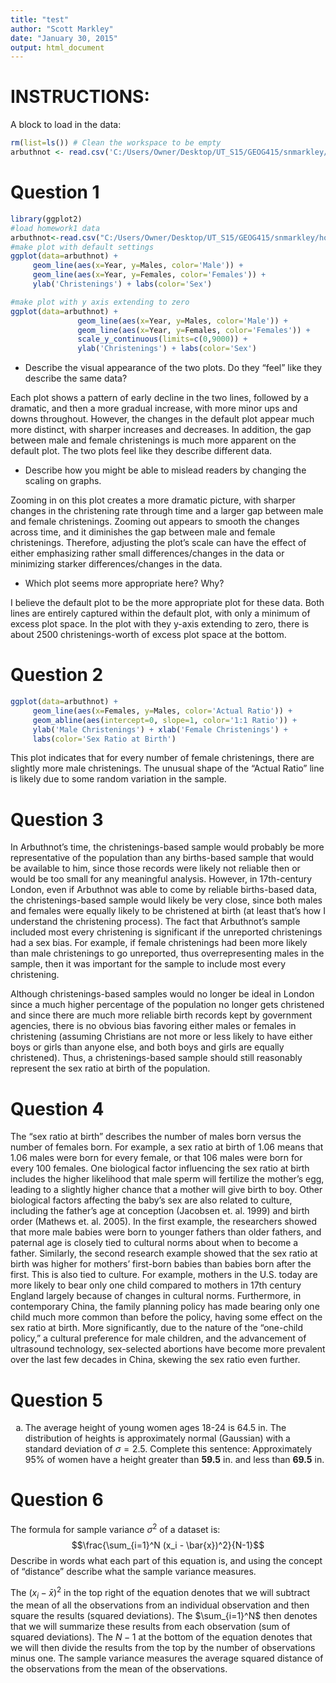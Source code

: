 ```yaml
---
title: "test"
author: "Scott Markley"
date: "January 30, 2015"
output: html_document
---
```

# INSTRUCTIONS:

A block to load in the data:
```r
rm(list=ls()) # Clean the workspace to be empty
arbuthnot <- read.csv('C:/Users/Owner/Desktop/UT_S15/GEOG415/snmarkley/homework1/data/arbuthnot.csv')
```

# Question 1

```r
library(ggplot2)
#load homework1 data
arbuthnot<-read.csv("C:/Users/Owner/Desktop/UT_S15/GEOG415/snmarkley/homework1/data/arbuthnot.csv")
#make plot with default settings
ggplot(data=arbuthnot) + 
     geom_line(aes(x=Year, y=Males, color='Male')) + 
     geom_line(aes(x=Year, y=Females, color='Females')) + 
     ylab('Christenings') + labs(color='Sex')

#make plot with y axis extending to zero
ggplot(data=arbuthnot) + 
               geom_line(aes(x=Year, y=Males, color='Male')) + 
               geom_line(aes(x=Year, y=Females, color='Females')) +
               scale_y_continuous(limits=c(0,9000)) +
               ylab('Christenings') + labs(color='Sex')

```

 - Describe the visual appearance of the two plots.  Do they "feel" like they describe the same data?
 
 Each plot shows a pattern of early decline in the two lines, followed by a dramatic, and then a more gradual increase, with more minor ups and downs throughout. However, the changes in the default plot appear much more distinct, with sharper increases and decreases. In addition, the gap between male and female christenings is much more apparent on the default plot. The two plots feel like they describe different data.
 
 - Describe how you might be able to mislead readers by changing the scaling on graphs.
  
  Zooming in on this plot creates a more dramatic picture, with sharper changes in the christening rate through time and a larger gap between male and female christenings. Zooming out appears to smooth the changes across time, and it diminishes the gap between male and female christenings. Therefore, adjusting the plot's scale can have the effect of either emphasizing rather small differences/changes in the data or minimizing starker differences/changes in the data.
   
 - Which plot seems more appropriate here?  Why?
 
 I believe the default plot to be the more appropriate plot for these data. Both lines are entirely captured within the default plot, with only a minimum of excess plot space. In the plot with they y-axis extending to zero, there is about 2500 christenings-worth of excess plot space at the bottom.
 
# Question 2

```r
ggplot(data=arbuthnot) + 
     geom_line(aes(x=Females, y=Males, color='Actual Ratio')) + 
     geom_abline(aes(intercept=0, slope=1, color='1:1 Ratio')) +
     ylab('Male Christenings') + xlab('Female Christenings') +
     labs(color='Sex Ratio at Birth')
```

This plot indicates that for every number of female christenings, there are slightly more male christenings. The unusual shape of the "Actual Ratio" line is likely due to some random variation in the sample.

# Question 3

In Arbuthnot's time, the christenings-based sample would probably be more representative of the population than any births-based sample that would be available to him, since those records were likely not reliable then or would be too small for any meaningful analysis. However, in 17th-century London, even if Arbuthnot was able to come by reliable births-based data, the christenings-based sample would likely be very close, since both males and females were equally likely to be christened at birth (at least that's how I understand the christening process). The fact that Arbuthnot's sample included most every christening is significant if the unreported christenings had a sex bias. For example, if female christenings had been more likely than male christenings to go unreported, thus overrepresenting males in the sample, then it was important for the sample to include most every christening.

Although christenings-based samples would no longer be ideal in London since a much higher percentage of the population no longer gets christened and since there are much more reliable birth records kept by government agencies, there is no obvious bias favoring either males or females in christening (assuming Christians are not more or less likely to have either boys or girls than anyone else, and both boys and girls are equally christened). Thus, a christenings-based sample should still reasonably represent the sex ratio at birth of the population.

# Question 4

The "sex ratio at birth" describes the number of males born versus the number of females born. For example, a sex ratio at birth of 1.06 means that 1.06 males were born for every female, or that 106 males were born for every 100 females. One biological factor influencing the sex ratio at birth includes the higher likelihood that male sperm will fertilize the mother's egg, leading to a slightly higher chance that a mother will give birth to boy. Other biological factors affecting the baby's sex are also related to culture, including the father's age at conception (Jacobsen et. al. 1999) and birth order (Mathews et. al. 2005). In the first example, the researchers showed that more male babies were born to younger fathers than older fathers, and paternal age is closely tied to cultural norms about when to become a father. Similarly, the second research example showed that the sex ratio at birth was higher for mothers' first-born babies than babies born after the first. This is also tied to culture. For example, mothers in the U.S. today are more likely to bear only one child compared to mothers in 17th century England largely because of changes in cultural norms. Furthermore, in contemporary China, the family planning policy has made bearing only one child much more common than before the policy, having some effect on the sex ratio at birth. More significantly, due to the nature of the "one-child policy," a cultural preference for male children, and the advancement of ultrasound technology, sex-selected abortions have become more prevalent over the last few decades in China, skewing the sex ratio even further.

# Question 5

a. The average height of young women ages 18-24 is 64.5 in.  The distribution of heights is approximately normal (Gaussian) with a standard deviation of $\sigma=2.5$.  Complete this sentence: Approximately 95% of women have a height greater than __59.5__ in. and less than __69.5__ in.

# Question 6

The formula for sample variance $\sigma^2$ of a dataset is:
$$\frac{\sum_{i=1}^N (x_i - \bar{x})^2}{N-1}$$
Describe in words what each part of this equation is, and using the concept of "distance" describe what the sample variance measures.

The $(x_i - \bar{x})^2$ in the top right of the equation denotes that we will subtract the mean of all the observations from an individual observation and then square the results (squared deviations). The $\sum_{i=1}^N$ then denotes that we will summarize these results from each observation (sum of squared deviations). The ${N-1}$ at the bottom of the equation denotes that we will then divide the results from the top by the number of observations minus one. The sample variance measures the average squared distance of the observations from the mean of the observations.
